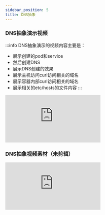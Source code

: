 ```yaml
---
sidebar_position: 5
title: DNS抽象
---
```


### DNS抽象演示视频

:::info
DNS抽象演示的视频内容主要是：
- 展示创建的pod和service
- 然后创建DNS
- 展示DNS创建的效果
- 展示主机访问curl访问相关的域名
- 展示容器内部curl访问相关的域名
- 展示相关的etc/hosts的文件内容
:::

<iframe src="https://takagi3-my.sharepoint.com/personal/zhangziqian_ayaka_space/_layouts/15/embed.aspx?UniqueId=8392e451-b02c-424e-8e25-ef9fb7a10a25&embed=%7B%22ust%22%3Atrue%2C%22hv%22%3A%22CopyEmbedCode%22%7D&referrer=OneUpFileViewer&referrerScenario=EmbedDialog.Create" frameborder="0" scrolling="no" allowfullscreen title="DNS_display.mp4"></iframe>

### DNS抽象视频素材（未剪辑）

<iframe src="https://takagi3-my.sharepoint.com/personal/zhangziqian_ayaka_space/_layouts/15/embed.aspx?UniqueId=3b589b6e-b7f9-478d-8a17-660cbb208ddf&embed=%7B%22ust%22%3Atrue%2C%22hv%22%3A%22CopyEmbedCode%22%7D&referrer=OneUpFileViewer&referrerScenario=EmbedDialog.Create" frameborder="0" scrolling="no" allowfullscreen title="DNS.mp4"></iframe>